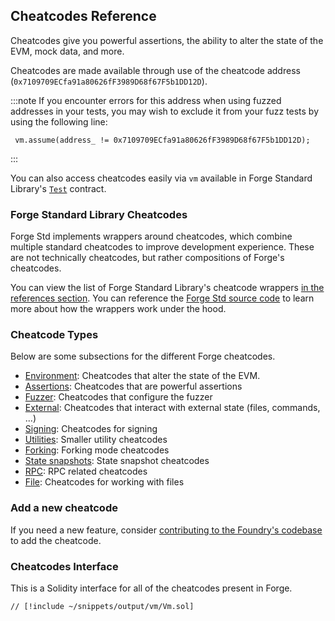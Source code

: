 ## Cheatcodes Reference

Cheatcodes give you powerful assertions, the ability to alter the state of the EVM, mock data, and more.

Cheatcodes are made available through use of the cheatcode address (`0x7109709ECfa91a80626fF3989D68f67F5b1DD12D`).

:::note
If you encounter errors for this address when using fuzzed addresses in your tests, you may wish to
exclude it from your fuzz tests by using the following line:

```solidity
 vm.assume(address_ != 0x7109709ECfa91a80626fF3989D68f67F5b1DD12D);
```

:::

You can also access cheatcodes easily via `vm` available in Forge Standard Library's [`Test`](/reference/forge-std/overview) contract.

### Forge Standard Library Cheatcodes

Forge Std implements wrappers around cheatcodes, which combine multiple standard cheatcodes to improve development experience. These are not technically cheatcodes, but rather compositions of Forge's cheatcodes.

You can view the list of Forge Standard Library's cheatcode wrappers [in the references section](/reference/forge-std/std-cheats.mdx). You can reference the [Forge Std source code](https://github.com/foundry-rs/forge-std/blob/master/src/Test.sol) to learn more about how the wrappers work under the hood.

### Cheatcode Types

Below are some subsections for the different Forge cheatcodes.

- [Environment](/reference/cheatcodes/environment.mdx): Cheatcodes that alter the state of the EVM.
- [Assertions](/reference/cheatcodes/assertions.mdx): Cheatcodes that are powerful assertions
- [Fuzzer](/reference/cheatcodes/fuzzer.mdx): Cheatcodes that configure the fuzzer
- [External](/reference/cheatcodes/external.mdx): Cheatcodes that interact with external state (files, commands, ...)
- [Signing](/reference/cheatcodes/signing.mdx): Cheatcodes for signing
- [Utilities](/reference/cheatcodes/utilities.mdx): Smaller utility cheatcodes
- [Forking](/reference/cheatcodes/forking.mdx): Forking mode cheatcodes
- [State snapshots](/reference/cheatcodes/state-snapshots.mdx): State snapshot cheatcodes
- [RPC](/reference/cheatcodes/rpc.mdx): RPC related cheatcodes
- [File](/reference/cheatcodes/fs.mdx): Cheatcodes for working with files

### Add a new cheatcode

If you need a new feature, consider [contributing to the Foundry's codebase](https://github.com/foundry-rs/foundry) to add the cheatcode.

### Cheatcodes Interface

This is a Solidity interface for all of the cheatcodes present in Forge.

```solidity
// [!include ~/snippets/output/vm/Vm.sol]
```
